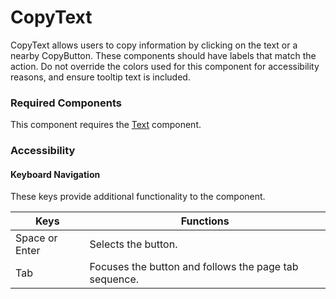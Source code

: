 
<Meta title="Components/CopyText/CopyText" />

# CopyText

CopyText allows users to copy information by clicking on the text or a nearby CopyButton. These components should have labels that match the action. 
Do not override the colors used for this component for accessibility reasons, and ensure tooltip text is included.

### Required Components

This component requires the [Text](./?path=/docs/components-text--default) component. 

### Accessibility

#### Keyboard Navigation
 
These keys provide additional functionality to the component. 

| Keys | Functions |
| ---- | --------- |
| Space or Enter | Selects the button. |
| Tab | Focuses the button and follows the page tab sequence.|